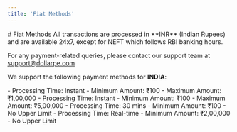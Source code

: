 ```yaml
---
title: 'Fiat Methods'
---
```


<Highlight>
  # Fiat Methods
</Highlight>

<Note>
  All transactions are processed in **INR** (Indian Rupees) and are available 24x7, except for NEFT which follows RBI banking hours.
  
  For any payment-related queries, please contact our support team at support@dollarpe.com
</Note>

We support the following payment methods for **INDIA**:

<Accordion title="1. UPI (Unified Payments Interface)">
  - Processing Time: Instant
  - Minimum Amount: ₹100
  - Maximum Amount: ₹1,00,000
</Accordion>

<Accordion title="2. IMPS (Immediate Payment Service)">
  - Processing Time: Instant
  - Minimum Amount: ₹100
  - Maximum Amount: ₹5,00,000
</Accordion>

<Accordion title="3. NEFT (National Electronic Funds Transfer)">
  - Processing Time: 30 mins
  - Minimum Amount: ₹100
  - No Upper Limit
</Accordion>

<Accordion title="4. RTGS (Real Time Gross Settlement)">
  - Processing Time: Real-time
  - Minimum Amount: ₹2,00,000
  - No Upper Limit
</Accordion>